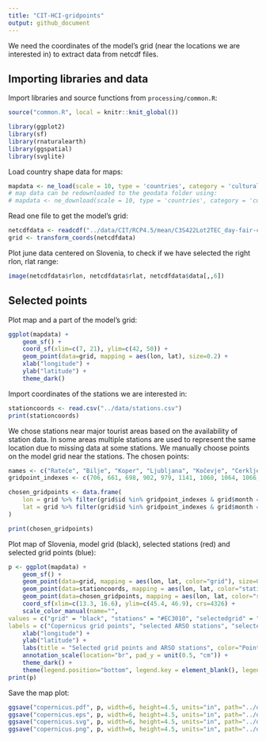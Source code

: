 ```yaml
---
title: "CIT-HCI-gridpoints"
output: github_document
---
```


We need the coordinates of the model's grid (near the locations we are interested in) to extract data from netcdf files.

## Importing libraries and data

Import libraries and source functions from `processing/common.R`:

```r
source("common.R", local = knitr::knit_global())

library(ggplot2)
library(sf)
library(rnaturalearth)
library(ggspatial)
library(svglite)
```

Load country shape data for maps:

```r
mapdata <- ne_load(scale = 10, type = 'countries', category = 'cultural', returnclass = "sf", destdir = "geodata")
# map data can be redownloaded to the geodata folder using:
# mapdata <- ne_download(scale = 10, type = 'countries', category = 'cultural', returnclass = "sf", destdir = "geodata")
```

Read one file to get the model's grid:

```r
netcdfdata <- readcdf("../data/CIT/RCP4.5/mean/C3S422Lot2TEC_day-fair-cit-month-proj_mean_monthly_2021_2040_v1.nc", "day-fair-cit-month-proj")
grid <- transform_coords(netcdfdata)
```

Plot june data centered on Slovenia, to check if we have selected the right rlon, rlat range:

```r
image(netcdfdata$rlon, netcdfdata$rlat, netcdfdata$data[,,6])
```

## Selected points

Plot map and a part of the model's grid:

```r
ggplot(mapdata) +
    geom_sf() +
    coord_sf(xlim=c(7, 21), ylim=c(42, 50)) + 
    geom_point(data=grid, mapping = aes(lon, lat), size=0.2) +
    xlab("longitude") +
    ylab("latitude") +
    theme_dark()
```

Import coordinates of the stations we are interested in:

```r
stationcoords <- read.csv("../data/stations.csv")
print(stationcoords)
```

We chose stations near major tourist areas based on the availability of station data. In some areas multiple stations are used to represent the same location due to missing data at some stations.
We manually choose points on the model grid near the stations. The chosen points:

```r
names <- c("Rateče", "Bilje", "Koper", "Ljubljana", "Kočevje", "Cerklje ob Krki", "Novo mesto", "Celje", "Slovenj Gradec", "Maribor", "Murska Sobota", "Godnje")
gridpoint_indexes <- c(706, 661, 698, 902, 979, 1141, 1060, 1064, 1066, 1186, 1347, 740) # these values should be the same as in the file common.R

chosen_gridpoints <- data.frame(
    lon = grid %>% filter(grid$id %in% gridpoint_indexes & grid$month == "jan") %>% pull(lon),
    lat = grid %>% filter(grid$id %in% gridpoint_indexes & grid$month == "jan") %>% pull(lat)
)

print(chosen_gridpoints)
```

Plot map of Slovenia, model grid (black), selected stations (red) and selected grid points (blue):

```r
p <- ggplot(mapdata) +
    geom_sf() +
    geom_point(data=grid, mapping = aes(lon, lat, color="grid"), size=0.2) +
    geom_point(data=stationcoords, mapping = aes(lon, lat, color="stations")) +
    geom_point(data=chosen_gridpoints, mapping = aes(lon, lat, color="selectedgrid")) +
    coord_sf(xlim=c(13.3, 16.6), ylim=c(45.4, 46.9), crs=4326) +
    scale_color_manual(name="",
values = c("grid" = "black", "stations" = "#EC3010", "selectedgrid" = "blue"),
labels = c("Copernicus grid points", "selected ARSO stations", "selected grid points")) +
    xlab("longitude") +
    ylab("latitude") +
    labs(title = "Selected grid points and ARSO stations", color="Points") +
    annotation_scale(location="br", pad_y = unit(0.5, "cm")) +
    theme_dark() +
    theme(legend.position="bottom", legend.key = element_blank(), legend.box.spacing=unit(0, "cm"))
print(p)
```

Save the map plot:
```r
ggsave("copernicus.pdf", p, width=6, height=4.5, units="in", path="../output/pdf/maps", device=cairo_pdf)
ggsave("copernicus.eps", p, width=6, height=4.5, units="in", path="../output/eps/maps", device=cairo_ps)
ggsave("copernicus.svg", p, width=6, height=4.5, units="in", path="../output/svg/maps")
ggsave("copernicus.png", p, width=6, height=4.5, units="in", path="../output/png/maps", dpi=500)
```

